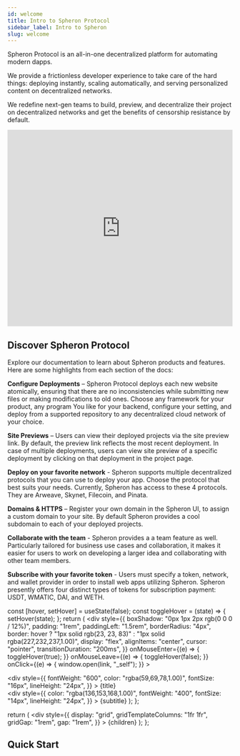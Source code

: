 ```yaml
---
id: welcome
title: Intro to Spheron Protocol
sidebar_label: Intro to Spheron
slug: welcome
---
```


Spheron Protocol is an all-in-one decentralized platform for automating modern dapps.

We provide a frictionless developer experience to take care of the hard things: deploying instantly, scaling automatically, and serving personalized content on decentralized networks.

We redefine next-gen teams to build, preview, and decentralize their project on decentralized networks and get the benefits of censorship resistance by default.

<iframe
  src="https://youtu.be/btCnHvHuoz0"
  width="100%"
  height="440"
  frameborder="0"
  allow="autoplay; fullscreen; picture-in-picture"
  allowfullscreen
></iframe>

## Discover Spheron Protocol

Explore our documentation to learn about Spheron products and features. Here are some highlights from each section of the docs:

**Configure Deployments** – Spheron Protocol deploys each new website atomically, ensuring that there are no inconsistencies while submitting new files or making modifications to old ones. Choose any framework for your product, any program You like for your backend, configure your setting, and deploy from a supported repository to any decentralized cloud network of your choice.

**Site Previews** – Users can view their deployed projects via the site preview link. By default, the preview link reflects the most recent deployment. In case of multiple deployments, users can view site preview of a specific deployment by clicking on that deployment in the project page.

**Deploy on your favorite network** - Spheron supports multiple decentralized protocols that you can use to deploy your app. Choose the protocol that best suits your needs. Currently, Spheron has access to these 4 protocols. They are Arweave, Skynet, Filecoin, and Pinata.

**Domains & HTTPS** – Register your own domain in the Spheron UI, to assign a custom domain to your site. By default Spheron provides a cool subdomain to each of your deployed projects.

**Collaborate with the team** - Spheron provides a a team feature as well. Particularly tailored for business use cases and collaboration, it makes it easier for users to work on developing a larger idea and collaborating with other team members.

**Subscribe with your favorite token** - Users must specify a token, network, and wallet provider in order to install web apps utilizing Spheron. Spheron presently offers four distinct types of tokens for subscription payment: USDT, WMATIC, DAI, and WETH.


  const [hover, setHover] = useState(false);
  const toggleHover = (state) => {
    setHover(state);
  };
  return (
    <div
      style={{
        boxShadow: "0px 1px 2px rgb(0 0 0 / 12%)",
        padding: "1rem",
        paddingLeft: "1.5rem",
        borderRadius: "4px",
        border: hover
          ? "1px solid rgb(23, 23, 83)"
          : "1px solid rgba(227,232,237,1.00)",
        display: "flex",
        alignItems: "center",
        cursor: "pointer",
        transitionDuration: "200ms",
      }}
      onMouseEnter={(e) => {
        toggleHover(true);
      }}
      onMouseLeave={(e) => {
        toggleHover(false);
      }}
      onClick={(e) => {
        window.open(link, "_self");
      }}
    >
      <div>
        <div
          style={{
            fontWeight: "600",
            color: "rgba(59,69,78,1.00)",
            fontSize: "16px",
            lineHeight: "24px",
          }}
        >
          {title}
        </div>
        <div
          style={{
            color: "rgba(136,153,168,1.00)",
            fontWeight: "400",
            fontSize: "14px",
            lineHeight: "24px",
          }}
        >
          {subtitle}
        </div>
      </div>
    </div>
  );
};

  return (
    <div
      style={{
        display: "grid",
        gridTemplateColumns: "1fr 1fr",
        gridGap: "1rem",
        gap: "1rem",
      }}
    >
      {children}
    </div>
  );
};

## Quick Start

<Grid>
  <Link
    title="Configure Wallet"
    subtitle="Start with configuring your wallet"
    link="/quick-start/configuring-wallet"
  />
  <Link
    title="Create a Deployment"
    subtitle="Deploy your first application with us"
    link="/quick-start/quick-deploy"
  />
  <Link
    title="Configure Domain"
    subtitle="Configure your domains"
    link="/quick-start/configure-domain"
  />
  <Link
    title="Create Organization"
    subtitle="Create your Organization and manage Members"
    link="/quick-start/create-org"
  />
  <Link
    title="Upgrade Plan"
    subtitle="Experience Spheron at its fullest"
    link="/quick-start/upgrade-plan"
  />
</Grid>
